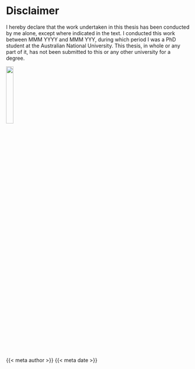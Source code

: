 # Disclaimer {.unnumbered}

I hereby declare that the work undertaken in this thesis has been conducted by me alone, except where indicated in the text. I conducted this work between MMM YYYY and MMM YYY, during which period I was a PhD student at the Australian National University. This thesis, in whole or any part of it, has not been submitted to this or any other university for a degree.

<!---- For thesis by compilation, uncomment the following paragraph 

This thesis has been compiled as a Thesis by Compilation in accordance with relevant ANU policies. Each of the X main chapters in this thesis have been published in peer reviewed journals. I have made significant contribution to each of these journal articles and have written the text of the papers myself, except where indicated otherwise.

--->

\vspace{4cm}

::: flushright

![](signature.png){width="20%"}

{{< meta author >}}
{{< meta date >}}

:::
  
